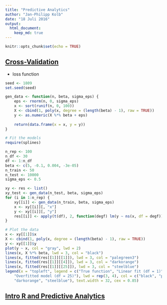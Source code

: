 ```yaml
---
title: "Predictive Analytics"
author: "Jan-Philipp Kolb"
date: "18 Juli 2016"
output:
  html_document:
    keep_md: true
---
```


```r
knitr::opts_chunk$set(echo = TRUE)
```

## [Cross-Validation](http://www.r-bloggers.com/cross-validation-for-predictive-analytics-using-r/)

- loss function

```r
seed <- 1809
set.seed(seed)

gen_data <- function(n, beta, sigma_eps) {
    eps <- rnorm(n, 0, sigma_eps)
    x <- sort(runif(n, 0, 100))
    X <- cbind(1, poly(x, degree = (length(beta) - 1), raw = TRUE))
    y <- as.numeric(X %*% beta + eps)
    
    return(data.frame(x = x, y = y))
}

# Fit the models
require(splines)

n_rep <- 100
n_df <- 30
df <- 1:n_df
beta <- c(5, -0.1, 0.004, -3e-05)
n_train <- 50
n_test <- 10000
sigma_eps <- 0.5

xy <- res <- list()
xy_test <- gen_data(n_test, beta, sigma_eps)
for (i in 1:n_rep) {
    xy[[i]] <- gen_data(n_train, beta, sigma_eps)
    x <- xy[[i]][, "x"]
    y <- xy[[i]][, "y"]
    res[[i]] <- apply(t(df), 2, function(degf) lm(y ~ ns(x, df = degf)))
}
```



```r
# Plot the data
x <- xy[[1]]$x
X <- cbind(1, poly(x, degree = (length(beta) - 1), raw = TRUE))
y <- xy[[1]]$y
plot(y ~ x, col = "gray", lwd = 2)
lines(x, X %*% beta, lwd = 3, col = "black")
lines(x, fitted(res[[1]][[1]]), lwd = 3, col = "palegreen3")
lines(x, fitted(res[[1]][[4]]), lwd = 3, col = "darkorange")
lines(x, fitted(res[[1]][[25]]), lwd = 3, col = "steelblue")
legend(x = "topleft", legend = c("True function", "Linear fit (df = 1)", "Best model (df = 4)", 
    "Overfitted model (df = 25)"), lwd = rep(3, 4), col = c("black", "palegreen3", 
    "darkorange", "steelblue"), text.width = 32, cex = 0.85)
```

## [Intro R and Predictive Analytics](http://www.r-bloggers.com/introductions-to-r-and-predictive-analytics/)